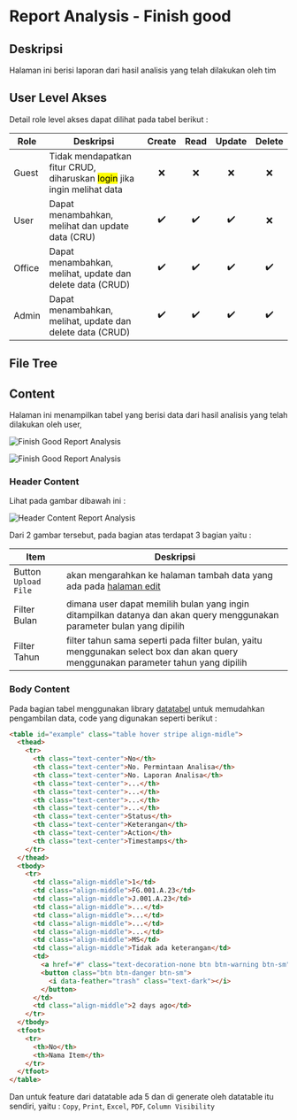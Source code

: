 # Report Analysis - Finish good


## Deskripsi

Halaman ini berisi laporan dari hasil analisis yang telah dilakukan oleh tim

## User Level Akses

Detail role level akses dapat dilihat pada tabel berikut :

| Role   | Deskripsi                                                                           | Create | Read | Update | Delete |
| ------ | ----------------------------------------------------------------------------------- | :----: | :--: | :----: | :----: |
| Guest  | Tidak mendapatkan fitur CRUD, diharuskan <mark>login</mark> jika ingin melihat data |   ❌   |  ❌  |   ❌   |   ❌   |
| User   | Dapat menambahkan, melihat dan update data (CRU)                                    |   ✔️   |  ✔️  |   ✔️   |   ❌   |
| Office | Dapat menambahkan, melihat, update dan delete data (CRUD)                           |   ✔️   |  ✔️  |   ✔️   |   ✔️   |
| Admin  | Dapat menambahkan, melihat, update dan delete data (CRUD)                           |   ✔️   |  ✔️  |   ✔️   |   ✔️   |

## File Tree


<FileTree>
  <FileTree.Folder name="resource" defaultOpen>
    <FileTree.Folder name="views" defaultOpen>
      <FileTree.Folder name="front-view" defaultOpen>
        <FileTree.Folder name="pages" defaultOpen>
          <FileTree.Folder name="report-analysis" defaultOpen>
            <FileTree.File name="finish-good.blade.php" />
          </FileTree.Folder>
        </FileTree.Folder>
      </FileTree.Folder>
    </FileTree.Folder>
  </FileTree.Folder>
</FileTree>

## Content

Halaman ini menampilkan tabel yang berisi data dari hasil analisis yang telah dilakukan oleh user,

![Finish Good Report Analysis](/front-view/report-analysis/finish-good-1.png)

![Finish Good Report Analysis](/front-view/report-analysis/finish-good-2.png)

### Header Content

Lihat pada gambar dibawah ini :

![Header Content Report Analysis](/front-view/report-analysis/header-content.png)

Dari 2 gambar tersebut, pada bagian atas terdapat 3 bagian yaitu :

| Item                 | Deskripsi                                                                                                                         |
| -------------------- | --------------------------------------------------------------------------------------------------------------------------------- |
| Button `Upload File` | akan mengarahkan ke halaman tambah data yang ada pada [halaman edit](../layout-rear-view)                                         |
| Filter Bulan         | dimana user dapat memilih bulan yang ingin ditampilkan datanya dan akan query menggunakan parameter bulan yang dipilih            |
| Filter Tahun         | filter tahun sama seperti pada filter bulan, yaitu menggunakan select box dan akan query menggunakan parameter tahun yang dipilih |

### Body Content

Pada bagian tabel menggunakan library [datatabel](https://datatables.net/) untuk memudahkan pengambilan data, code yang digunakan seperti berikut :

```html filename="resource/views/pages/report-analysis/finish-good.blade.php"
<table id="example" class="table hover stripe align-midle">
  <thead>
    <tr>
      <th class="text-center">No</th>
      <th class="text-center">No. Permintaan Analisa</th>
      <th class="text-center">No. Laporan Analisa</th>
      <th class="text-center">...</th>
      <th class="text-center">...</th>
      <th class="text-center">...</th>
      <th class="text-center">...</th>
      <th class="text-center">Status</th>
      <th class="text-center">Keterangan</th>
      <th class="text-center">Action</th>
      <th class="text-center">Timestamps</th>
    </tr>
  </thead>
  <tbody>
    <tr>
      <td class="align-middle">1</td>
      <td class="align-middle">FG.001.A.23</td>
      <td class="align-middle">J.001.A.23</td>
      <td class="align-middle">...</td>
      <td class="align-middle">...</td>
      <td class="align-middle">...</td>
      <td class="align-middle">...</td>
      <td class="align-middle">MS</td>
      <td class="align-middle">Tidak ada keterangan</td>
      <td>
        <a href="#" class="text-decoration-none btn btn-warning btn-sm"><i data-feather="edit" class="text-dark"></i></a>
        <button class="btn btn-danger btn-sm">
          <i data-feather="trash" class="text-dark"></i>
        </button>
      </td>
      <td class="align-middle">2 days ago</td>
    </tr>
  </tbody>
  <tfoot>
    <tr>
      <th>No</th>
      <th>Nama Item</th>
    </tr>
  </tfoot>
</table>
```

Dan untuk feature dari datatable ada 5 dan di generate oleh datatable itu sendiri, yaitu : `Copy`, `Print`, `Excel`, `PDF`, `Column Visibility`
